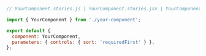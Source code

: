 ```js
// YourComponent.stories.js | YourComponent.stories.jsx | YourComponent.stories.ts | YourComponent.stories.tsx

import { YourComponent } from './your-component';

export default {
  component: YourComponent,
  parameters: { controls: { sort: 'requiredFirst' } },
};
```
